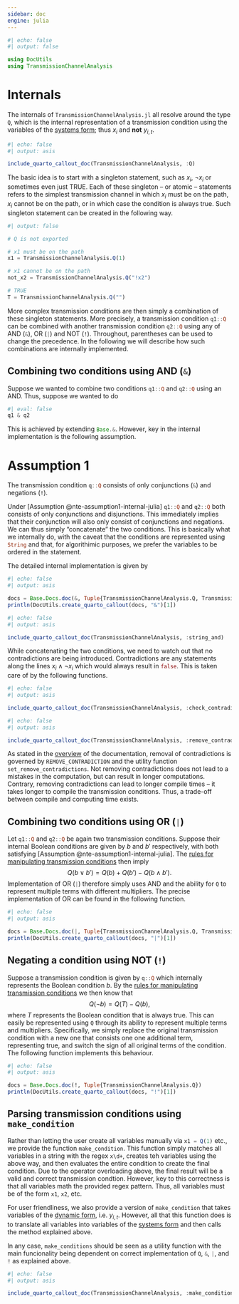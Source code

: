 ```yaml
---
sidebar: doc
engine: julia
---
```


```julia
#| echo: false
#| output: false

using DocUtils
using TransmissionChannelAnalysis
```

# Internals

The internals of `TransmissionChannelAnalysis.jl`{.julia} all resolve around the type `Q`{.julia}, which is the internal representation of a transmission condition using the variables of the [systems form](/faq/topics/systems-form.qmd); thus $x_i$ and **not** $y_{i,t}$.  


```julia
#| echo: false
#| output: asis

include_quarto_callout_doc(TransmissionChannelAnalysis, :Q)
```

The basic idea is to start with a singleton statement, such as $x_i$, $\neg x_i$ or sometimes even just $\text{TRUE}$. Each of these singleton -- or atomic -- statements refers to the simplest transmission channel in which $x_i$ must be on the path, $x_i$ cannot be on the path, or in which case the condition is always true. Such singleton statement can be created in the following way. 

```julia
#| output: false

# Q is not exported

# x1 must be on the path
x1 = TransmissionChannelAnalysis.Q(1)

# x1 cannot be on the path
not_x2 = TransmissionChannelAnalysis.Q("!x2")

# TRUE
T = TransmissionChannelAnalysis.Q("")

```

More complex transmission conditions are then simply a combination of these singleton statements. More precisely, a transmission condition `q1::Q`{.julia} can be combined with another transmission condition `q2::Q`{.julia} using any of AND (`&`{.julia}), OR (`|`{.julia}) and NOT (`!`{.julia}). Throughout, parentheses can be used to change the precedence. In the following we will describe how such combinations are internally implemented. 

## Combining two conditions using AND (`&`{.julia})

Suppose we wanted to combine two conditions `q1::Q`{.julia} and `q2::Q`{.julia} using an AND. Thus, suppose we wanted to do

```julia
#| eval: false
q1 & q2
```

This is achieved by extending `Base.&`{.julia}. However, key in the internal implementation is the following assumption. 

::: {#nte-assumption1-internal-julia .callout-note}
# Assumption 1

The transmission condition `q::Q`{.julia} consists of only conjunctions (`&`{.julia}) and negations (`!`{.julia}). 
:::

Under [Assumption @nte-assumption1-internal-julia] `q1::Q`{.julia} and `q2::Q`{.julia} both consists of only conjunctions and disjunctions. This immediately implies that their conjunction will also only consist of conjunctions and negations. We can thus simply "concatenate" the two conditions. This is basically what we internally do, with the caveat that the conditions are represented using `String`{.julia} and that, for algorithimic purposes, we prefer the variables to be ordered in the statement. 

The detailed internal implementation is given by 

```julia
#| echo: false 
#| output: asis

docs = Base.Docs.doc(&, Tuple{TransmissionChannelAnalysis.Q, TransmissionChannelAnalysis.Q})
println(DocUtils.create_quarto_callout(docs, "&")[1])
```


```julia
#| echo: false 
#| output: asis

include_quarto_callout_doc(TransmissionChannelAnalysis, :string_and)
```

While concatenating the two conditions, we need to watch out that no contradictions are being introduced. Contradictions are any statements along the lines $x_i \land \neg x_i$ which would always result in `false`{.julia}. This is taken care of by the following functions. 


```julia
#| echo: false 
#| output: asis

include_quarto_callout_doc(TransmissionChannelAnalysis, :check_contradiction)
```

```julia
#| echo: false 
#| output: asis

include_quarto_callout_doc(TransmissionChannelAnalysis, :remove_contradictions)
```

As stated in the [overview]("./index.qmd") of the documentation, removal of contradictions is governed by `REMOVE_CONTRADICTION`{.julia} and the utility function `set_remove_contradictions`{.julia}. Not removing contradictions does not lead to a mistakes in the computation, but can result in longer computations. Contrary, removing contradictions can lead to longer compile times -- it takes longer to compile the transmission conditions. Thus, a trade-off between compile and computing time exists. 

## Combining two conditions using OR (`|`{.julia})

Let `q1::Q`{.julia} and `q2::Q`{.julia} be again two transmission conditions. Suppose their internal Boolean conditions are given by $b$ and $b'$ respectively, with both satisfying [Assumption @nte-assumption1-internal-julia]. The [rules for manipulating transmission conditions](/faq/topics/algebra.qmd) then imply
$$
Q(b \lor b') = Q(b) + Q(b') - Q(b \land b').
$$
Implementation of OR (`|`{.julia}) therefore simply uses AND and the ability for `Q`{.julia} to represent multiple terms with different multipliers. The precise implementation of OR can be found in the following function. 


```julia
#| echo: false 
#| output: asis

docs = Base.Docs.doc(|, Tuple{TransmissionChannelAnalysis.Q, TransmissionChannelAnalysis.Q})
println(DocUtils.create_quarto_callout(docs, "|")[1])
```

## Negating a condition using NOT (`!`{.julia})

Suppose a transmission condition is given by `q::Q`{.julia} which internally represents the Boolean condition $b$. By the [rules for manipulating transmission conditions](/faq/topics/algebra.qmd) we then know that 
$$
Q(\neg b) = Q(T) - Q(b),
$$
where $T$ represents the Boolean condition that is always true. This can easily be represented using `Q`{.julia} through its ability to represent multiple terms and multipliers. Specifically, we simply replace the original transmission condition with a new one that consists one one additional term, representing true, and switch the sign of all original terms of the condition. The following function implements this behaviour. 

```julia
#| echo: false 
#| output: asis

docs = Base.Docs.doc(!, Tuple{TransmissionChannelAnalysis.Q})
println(DocUtils.create_quarto_callout(docs, "!")[1])
```

## Parsing transmission conditions using `make_condition`{.julia}

Rather than letting the user create all variables manually via `x1 = Q(1)`{.julia} etc., we provide the function `make_condition`{.julia}. This function simply matches all variables in a string with the regex `x\d+`, creates teh variables using the above way, and then evaluates the entire condition to create the final condition. Due to the operator overloading above, the final result will be a valid and correct transmission condtion. However, key to this correctness is that all variables math the provided regex pattern. Thus, all variables must be of the form `x1`, `x2`, etc. 

For user friendliness, we also provide a version of `make_condition`{.julia} that takes variables of the [dynamic form](/faq/topics/dynamic-form.qmd), i.e. $y_{i,t}$. However, all that this function does is to translate all variables into variables of the [systems form](/faq/topics/systems-form.qmd) and then calls the method explained above. 

In any case, `make_conditions`{.julia} should be seen as a utility function with the main funcionality being dependent on correct implementation of `Q`{.julia}, `&`{.julia}, `|`{.julia}, and `!`{.julia} as explained above. 


```julia
#| echo: false 
#| output: asis

include_quarto_callout_doc(TransmissionChannelAnalysis, :make_condition)
```

